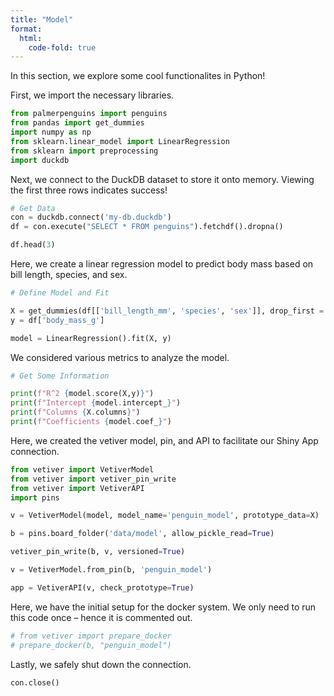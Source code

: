 ```yaml
---
title: "Model"
format:
  html:
    code-fold: true
---
```


In this section, we explore some cool functionalites in Python!

First, we import the necessary libraries.

```python
from palmerpenguins import penguins
from pandas import get_dummies
import numpy as np
from sklearn.linear_model import LinearRegression
from sklearn import preprocessing
import duckdb
```

Next, we connect to the DuckDB dataset to store it onto memory. Viewing the first three rows indicates success!

```python
# Get Data
con = duckdb.connect('my-db.duckdb')
df = con.execute("SELECT * FROM penguins").fetchdf().dropna()

df.head(3)
```

Here, we create a linear regression model to predict body mass based on bill length, species, and sex.

```python
# Define Model and Fit

X = get_dummies(df[['bill_length_mm', 'species', 'sex']], drop_first = True)
y = df['body_mass_g']

model = LinearRegression().fit(X, y)
```

We considered various metrics to analyze the model.

```python
# Get Some Information

print(f"R^2 {model.score(X,y)}")
print(f"Intercept {model.intercept_}")
print(f"Columns {X.columns}")
print(f"Coefficients {model.coef_}")
```

Here, we created the vetiver model, pin, and API to facilitate our Shiny App connection.

```python
from vetiver import VetiverModel
from vetiver import vetiver_pin_write
from vetiver import VetiverAPI
import pins

v = VetiverModel(model, model_name='penguin_model', prototype_data=X)

b = pins.board_folder('data/model', allow_pickle_read=True)

vetiver_pin_write(b, v, versioned=True)

v = VetiverModel.from_pin(b, 'penguin_model')

app = VetiverAPI(v, check_prototype=True)
```

Here, we have the initial setup for the docker system. We only need to run this code once -- hence it is commented out.

```python
# from vetiver import prepare_docker
# prepare_docker(b, "penguin_model")
```

Lastly, we safely shut down the connection.

```python
con.close()
```
